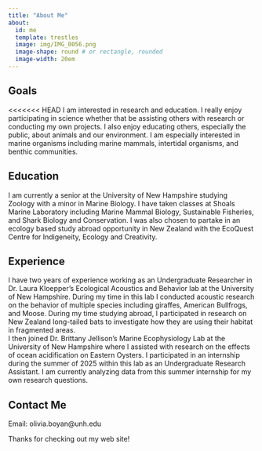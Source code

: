 ```yaml
---
title: "About Me"
about:
  id: me
  template: trestles
  image: img/IMG_0056.png
  image-shape: round # or rectangle, rounded
  image-width: 20em
---
```


:::{#me}

## Goals
<<<<<<< HEAD
I am interested in research and education. I really enjoy participating in science whether that be assisting others with research or conducting my own projects. I also enjoy educating others, especially the public, about animals and our environment. I am especially interested in marine organisms including marine mammals, intertidal organisms, and benthic communities.

## Education
I am currently a senior at the University of New Hampshire studying Zoology with a minor in Marine Biology. I have taken classes at Shoals Marine Laboratory including Marine Mammal Biology, Sustainable Fisheries, and Shark Biology and Conservation. I was also chosen to partake in an ecology based study abroad opportunity in New Zealand with the EcoQuest Centre for Indigeneity, Ecology and Creativity.  

## Experience
I have two years of experience working as an Undergraduate Researcher in Dr. Laura Kloepper's Ecological Acoustics and Behavior lab at the University of New Hampshire. During my time in this lab I conducted acoustic research on the behavior of multiple species including giraffes, American Bullfrogs, and Moose. During my time studying abroad, I participated in research on New Zealand long-tailed bats to investigate how they are using their habitat in fragmented areas.  
I then joined Dr. Brittany Jellison's Marine Ecophysiology Lab at the University of New Hampshire where I assisted with research on the effects of ocean acidification on Eastern Oysters. I participated in an internship during the summer of 2025 within this lab as an Undergraduate Research Assistant. I am currently analyzing data from this summer internship for my own research questions. 

## Contact Me
Email: olivia.boyan@unh.edu 
:::

Thanks for checking out my web site!
